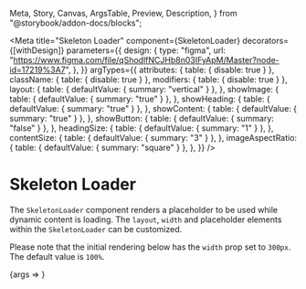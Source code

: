   Meta,
  Story,
  Canvas,
  ArgsTable,
  Preview,
  Description,
} from "@storybook/addon-docs/blocks";


<Meta
  title="Skeleton Loader"
  component={SkeletonLoader}
  decorators={[withDesign]}
  parameters={{
    design: {
      type: "figma",
      url:
        "https://www.figma.com/file/qShodlfNCJHb8n03IFyApM/Master?node-id=17219%3A7",
    },
  }}
  argTypes={{
    attributes: { table: { disable: true } },
    className: { table: { disable: true } },
    modifiers: { table: { disable: true } },
    layout: {
      table: { defaultValue: { summary: "vertical" } },
    },
    showImage: {
      table: { defaultValue: { summary: "true" } },
    },
    showHeading: {
      table: { defaultValue: { summary: "true" } },
    },
    showContent: {
      table: { defaultValue: { summary: "true" } },
    },
    showButton: {
      table: { defaultValue: { summary: "false" } },
    },
    headingSize: {
      table: { defaultValue: { summary: "1" } },
    },
    contentSize: {
      table: { defaultValue: { summary: "3" } },
    },
    imageAspectRatio: {
      table: { defaultValue: { summary: "square" } },
    },
  }}
/>

# Skeleton Loader

<Description of={SkeletonLoader} />

The `SkeletonLoader` component renders a placeholder to be used while dynamic content is loading. The `layout`, `width` and placeholder elements within the `SkeletonLoader` can be customized.

Please note that the initial rendering below has the `width` prop set to `300px`. The default value is `100%`.

<Preview withToolbar>
  <Story
    name="Skeleton Loader"
    args={{
      width: "300px",
    }}
  >
    {args => <SkeletonLoader {...args} />}
  </Story>
</Preview>

<ArgsTable story="Skeleton Loader" />
